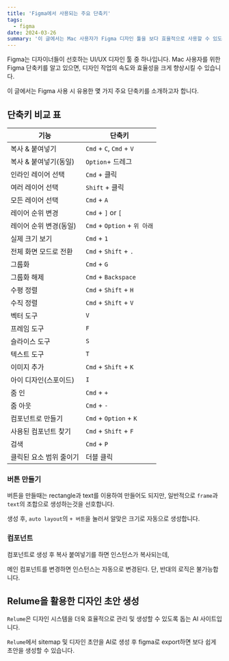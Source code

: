 ```yaml
---
title: 'Figma에서 사용되는 주요 단축키'
tags:
  - figma
date: 2024-03-26
summary: '이 글에서는 Mac 사용자가 Figma 디자인 툴을 보다 효율적으로 사용할 수 있도록 도와주는 주요 단축키들에 대해 소개하고자 합니다.'
---
```


Figma는 디자이너들이 선호하는 UI/UX 디자인 툴 중 하나입니다. Mac 사용자를 위한 Figma 단축키를 알고 있으면, 디자인 작업의 속도와 효율성을 크게 향상시킬 수 있습니다.

이 글에서는 Figma 사용 시 유용한 몇 가지 주요 단축키를 소개하고자 합니다.

## 단축키 비교 표

| 기능                    | 단축키                       |
| ----------------------- | ---------------------------- |
| 복사 & 붙여넣기         | `Cmd` + `C`, `Cmd` + `V`     |
| 복사 & 붙여넣기(동일)   | `Option`+ 드레그             |
| 인라인 레이어 선택      | `Cmd` + 클릭                 |
| 여러 레이어 선택        | `Shift` + 클릭               |
| 모든 레이어 선택        | `Cmd` + `A`                  |
| 레이어 순위 변경        | `Cmd` + `]` or `[`           |
| 레이어 순위 변경(동일)  | `Cmd` + `Option` + `위 아래` |
| 실제 크기 보기          | `Cmd` + `1`                  |
| 전체 화면 모드로 전환   | `Cmd` + `Shift` + `.`        |
| 그룹화                  | `Cmd` + `G`                  |
| 그룹화 해제             | `Cmd` + `Backspace`          |
| 수평 정렬               | `Cmd` + `Shift` + `H`        |
| 수직 정렬               | `Cmd` + `Shift` + `V`        |
| 벡터 도구               | `V`                          |
| 프레임 도구             | `F`                          |
| 슬라이스 도구           | `S`                          |
| 텍스트 도구             | `T`                          |
| 이미지 추가             | `Cmd` + `Shift` + `K`        |
| 아이 디자인(스포이드)   | `I`                          |
| 줌 인                   | `Cmd` + `+`                  |
| 줌 아웃                 | `Cmd` + `-`                  |
| 컴포넌트로 만들기         | `Cmd` + `Option` + `K`          |
| 사용된 컴포넌트 찾기    | `Cmd` + `Shift` + `F`        |
| 검색                    | `Cmd` + `P`                  |
| 클릭된 요소 범위 줄이기 | 더블 클릭                    |

### 버튼 만들기

버튼을 만들때는 rectangle과 text를 이용하여 만들어도 되지만, 일반적으로 `frame`과 `text`의 조합으로 생성하는것을 선호합니다.

생성 후, `auto layout`의 `+ 버튼`을 눌러서 알맞은 크기로 자동으로 생성합니다.

### 컴포넌트

컴포넌트로 생성 후 복사 붙여넣기를 하면 인스턴스가 복사되는데, 

메인 컴포넌트를 변경하면 인스턴스는 자동으로 변경된다. 단, 반대의 로직은 불가능합니다.

## Relume을 활용한 디자인 초안 생성

`Relume`은 디자인 시스템을 더욱 효율적으로 관리 및 생성할 수 있도록 돕는 AI 사이트입니다.

`Relume`에서 sitemap 및 디자인 초안을 AI로 생성 후 figma로 export하면 보다 쉽게 초안을 생성할 수 있습니다.